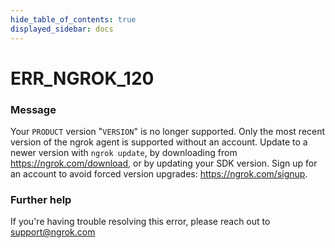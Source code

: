 ```yaml
---
hide_table_of_contents: true
displayed_sidebar: docs
---
```



# ERR_NGROK_120

### Message

Your `PRODUCT` version "`VERSION`" is no longer supported. Only the most recent version of the ngrok agent is supported without an account.
Update to a newer version with `ngrok update`, by downloading from https://ngrok.com/download, or by updating your SDK version.
Sign up for an account to avoid forced version upgrades: https://ngrok.com/signup.

### Further help

If you're having trouble resolving this error, please reach out to [support@ngrok.com](mailto:support@ngrok.com?subject=Help%20with%20ERR_NGROK_120)

<ErrorDetails error="err_ngrok_120" />
